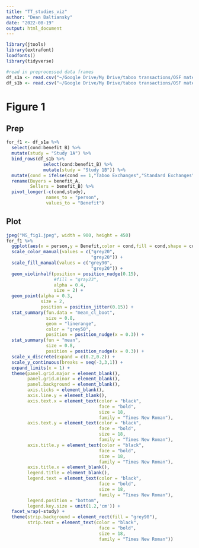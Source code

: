```yaml
---
title: "TT_studies_viz"
author: "Dean Baltiansky"
date: "2022-08-19"
output: html_document
---
```


```r
library(jtools)
library(extrafont)
loadfonts()
library(tidyverse)

#read in preprocessed data frames
df_s1a <- read.csv("~/Google Drive/My Drive/taboo transactions/OSF materials/manuscript/data/df_s1a.csv")
df_s1b <- read.csv("~/Google Drive/My Drive/taboo transactions/OSF materials/manuscript/data/df_s1b.csv")
```

# Figure 1

## Prep

```r
for_f1 <- df_s1a %>% 
  select(cond:benefit_B) %>% 
  mutate(study = "Study 1A") %>% 
  bind_rows(df_s1b %>% 
              select(cond:benefit_B) %>% 
              mutate(study = "Study 1B")) %>% 
  mutate(cond = ifelse(cond == 1,"Taboo Exchanges","Standard Exchanges")) %>% 
  rename(Buyers = benefit_A,
         Sellers = benefit_B) %>% 
  pivot_longer(-c(cond,study),
               names_to = "person",
               values_to = "Benefit")
```

## Plot

```r
jpeg("MS_fig1.jpeg", width = 900, height = 450)
for_f1 %>% 
  ggplot(aes(x = person,y = Benefit,color = cond,fill = cond,shape = cond)) +
  scale_color_manual(values = c("grey20",
                                "grey20")) +
  scale_fill_manual(values = c("grey90",
                                "grey20")) +
  geom_violinhalf(position = position_nudge(0.15),
                  #fill = "gray23",
                  alpha = 0.4,
                  size = 2) +
  geom_point(alpha = 0.3,
             size = 2,
             position = position_jitter(0.15)) +
  stat_summary(fun.data = "mean_cl_boot",
               size = 0.8,
               geom = "linerange",
               color = "grey50",
               position = position_nudge(x = 0.3)) +
  stat_summary(fun = "mean",
               size = 0.8,
               position = position_nudge(x = 0.3)) +
  scale_x_discrete(expand = c(0.2,0.2)) +
  scale_y_continuous(breaks = seq(-3,3,1)) +
  expand_limits(x = 1) +
  theme(panel.grid.major = element_blank(),
        panel.grid.minor = element_blank(),
        panel.background = element_blank(),
        axis.ticks = element_blank(),
        axis.line.y = element_blank(),
        axis.text.x = element_text(color = "black",
                                   face = "bold",
                                   size = 18,
                                   family = "Times New Roman"),
        axis.text.y = element_text(color = "black",
                                   face = "bold",
                                   size = 18,
                                   family = "Times New Roman"),
        axis.title.y = element_text(color = "black",
                                   face = "bold",
                                   size = 18,
                                   family = "Times New Roman"),
        axis.title.x = element_blank(),
        legend.title = element_blank(),
        legend.text = element_text(color = "black",
                                   face = "bold",
                                   size = 18,
                                   family = "Times New Roman"),
        legend.position = "bottom",
        legend.key.size = unit(1.2,'cm')) +
  facet_wrap(~study) +
  theme(strip.background = element_rect(fill = "grey90"),
        strip.text = element_text(color = "black",
                                   face = "bold",
                                   size = 18,
                                   family = "Times New Roman"))
```


